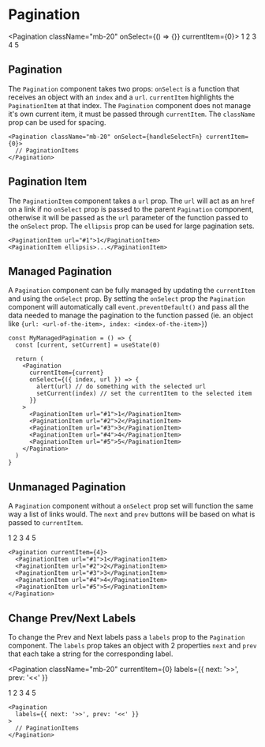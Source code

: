 
# Pagination

<Pagination className="mb-20" onSelect={() => {}} currentItem={0}>
  <PaginationItem url="#1">1</PaginationItem>
  <PaginationItem url="#2">2</PaginationItem>
  <PaginationItem url="#3">3</PaginationItem>
  <PaginationItem url="#4">4</PaginationItem>
  <PaginationItem url="#5">5</PaginationItem>
</Pagination>

## Pagination

The `Pagination` component takes two props: `onSelect` is a function that receives an object with an `index` and a `url`. `currentItem` highlights the `PaginationItem` at that index. The `Pagination` component does not manage it's own current item, it must be passed through `currentItem`. The `className` prop can be used for spacing.

```tsx
<Pagination className="mb-20" onSelect={handleSelectFn} currentItem={0}>
  // PaginationItems
</Pagination>
```

## Pagination Item

The `PaginationItem` component takes a `url` prop. The `url` will act as an `href` on a link if no `onSelect` prop is passed to the parent `Pagination` component, otherwise it will be passed as the `url` parameter of the function passed to the `onSelect` prop. The `ellipsis` prop can be used for large pagination sets.

```tsx
<PaginationItem url="#1">1</PaginationItem>
<PaginationItem ellipsis>...</PaginationItem>
```

## Managed Pagination

A `Pagination` component can be fully managed by updating the `currentItem` and using the `onSelect` prop. By setting the `onSelect` prop the `Pagination` component will automatically call `event.preventDefault()` and pass all the data needed to manage the pagination to the function passed (ie. an object like `{url: <url-of-the-item>, index: <index-of-the-item>}`)

<ManagedPagination />

```tsx
const MyManagedPagination = () => {
  const [current, setCurrent] = useState(0)

  return (
    <Pagination
      currentItem={current}
      onSelect={({ index, url }) => {
        alert(url) // do something with the selected url
        setCurrent(index) // set the currentItem to the selected item
      }}
    >
      <PaginationItem url="#1">1</PaginationItem>
      <PaginationItem url="#2">2</PaginationItem>
      <PaginationItem url="#3">3</PaginationItem>
      <PaginationItem url="#4">4</PaginationItem>
      <PaginationItem url="#5">5</PaginationItem>
    </Pagination>
  )
}
```

## Unmanaged Pagination

A `Pagination` component without a `onSelect` prop set will function the same way a list of links would. The `next` and `prev` buttons will be based on what is passed to `currentItem`.

<Pagination className="mb-20" currentItem={4}>
  <PaginationItem url="#1">1</PaginationItem>
  <PaginationItem url="#2">2</PaginationItem>
  <PaginationItem url="#3">3</PaginationItem>
  <PaginationItem url="#4">4</PaginationItem>
  <PaginationItem url="#5">5</PaginationItem>
</Pagination>

```tsx
<Pagination currentItem={4}>
  <PaginationItem url="#1">1</PaginationItem>
  <PaginationItem url="#2">2</PaginationItem>
  <PaginationItem url="#3">3</PaginationItem>
  <PaginationItem url="#4">4</PaginationItem>
  <PaginationItem url="#5">5</PaginationItem>
</Pagination>
```

## Change Prev/Next Labels

To change the Prev and Next labels pass a `labels` prop to the `Pagination` component. The `labels` prop takes an object with 2 properties `next` and `prev` that each take a string for the corresponding label.

<Pagination
  className="mb-20"
  currentItem={0}
  labels={{ next: '>>', prev: '<<' }}
>
  <PaginationItem url="#1">1</PaginationItem>
  <PaginationItem url="#2">2</PaginationItem>
  <PaginationItem url="#3">3</PaginationItem>
  <PaginationItem url="#4">4</PaginationItem>
  <PaginationItem url="#5">5</PaginationItem>
</Pagination>

```tsx
<Pagination
  labels={{ next: '>>', prev: '<<' }}
>
  // PaginationItems
</Pagination>
```
